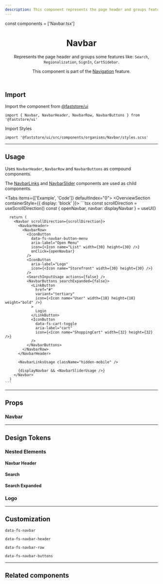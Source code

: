 ```yaml
---
description: This component represents the page header and groups features like Search and Regionalization.
---
```



const components = ['Navbar.tsx']

<header>

# Navbar

Represents the page header and groups some features like: `Search`, `Regionalization`, `SignIn`, `CartSidebar`.

This component is part of the [Navigation](/components/features/navigation) feature.

</header>

## Import

Import the component from [@faststore/ui](/../components)

```tsx
import { Navbar, NavbarHeader, NavbarRow, NavbarButtons } from '@faststore/ui'
```

Import Styles

```tsx
import '@faststore/ui/src/components/organisms/Navbar/styles.scss'
```

---

## Usage

Uses `NavbarHeader`, `NavbarRow` and `NavbarButtons` as compound components.

The [NavbarLinks](/components/molecules/navbar-links) and [NavbarSlider](/components/organisms/navbar-slider) components are used as child components.

<Tabs items={['Example', 'Code']} defaultIndex="0">
  <Tab>
    <OverviewSection containerStyle={{ display: 'block' }}>
      <UIProvider>
        <NavbarUsage />
      </UIProvider>
    </OverviewSection>
  </Tab>
  <Tab>
    ```tsx
      const scrollDirection = useScrollDirection()
      const { openNavbar, navbar: displayNavbar } = useUI()

      return (
        <Navbar scrollDirection={scrollDirection}>
          <NavbarHeader>
            <NavbarRow>
              <IconButton
                data-fs-navbar-button-menu
                aria-label="Open Menu"
                icon={<Icon name="List" width={30} height={30} />}
                onClick={openNavbar}
              />
              <IconButton
                aria-label="Logo"
                icon={<Icon name="Storefront" width={30} height={30} />}
              />
              <SearchInputUsage actions={false} />
              <NavbarButtons searchExpanded={false}>
                <LinkButton
                  href="#"
                  variant="tertiary"
                  icon={<Icon name="User" width={18} height={18} weight="bold" />}
                >
                  Login
                </LinkButton>
                <IconButton
                  data-fs-cart-toggle
                  aria-label="cart"
                  icon={<Icon name="ShoppingCart" width={32} height={32} />}
                />
              </NavbarButtons>
            </NavbarRow>
          </NavbarHeader>

          <NavbarLinksUsage className="hidden-mobile" />

          {displayNavbar && <NavbarSliderUsage />}
        </Navbar>
      )
    ```

  </Tab>
</Tabs>

---

## Props

### Navbar

<ComponentPropsSection component="Navbar" />

---

## Design Tokens

<TokenTable>
  <TokenRow token="--fs-navbar-height-mobile" value="3.5rem" />
  <TokenDivider />
  <TokenRow
    token="--fs-navbar-bkg-color"
    value="rgb(255 255 255 / 90%)"
    isColor
  />
  <TokenDivider />
  <TokenRow
    token="--fs-navbar-transition-timing"
    value="var(--fs-transition-timing)"
  />
  <TokenRow
    token="--fs-navbar-transition-function"
    value="var(--fs-transition-function)"
  />
  <TokenDivider />
  <TokenRow
    token="--fs-navbar-box-shadow"
    value="0 var(--fs-spacing-0) var(--fs-spacing-3) rgb(0 0 0 / 5%)"
  />
</TokenTable>

### Nested Elements

#### Navbar Header

<TokenTable>
  <TokenRow token="--fs-navbar-header-padding" value="0 var(--fs-spacing-0)" />
  <TokenDivider />
  <TokenRow
    token="--fs-navbar-header-padding-top-notebook"
    value="var(--fs-spacing-1)"
  />
  <TokenRow
    token="--fs-navbar-header-padding-bottom-notebook"
    value="var(--fs-navbar-header-padding-top-notebook)"
  />
</TokenTable>

#### Search

<TokenTable>
  <TokenRow
    token="--fs-navbar-search-button-icon-width-mobile"
    value="var(--fs-spacing-5)"
  />
  <TokenRow
    token="--fs-navbar-search-button-icon-height-mobile"
    value="var(--fs-navbar-search-button-icon-width-mobile)"
  />
</TokenTable>

#### Search Expanded

<TokenTable>
  <TokenRow
    token="--fs-navbar-search-expanded-input-wrapper-margin-right"
    value="0.625rem"
  />
  <TokenRow
    token="--fs-navbar-search-expanded-input-wrapper-margin-left"
    value="var(--fs-spacing-9)"
  />
  <TokenDivider />
  <TokenRow
    token="--fs-navbar-search-expanded-input-width"
    value="calc(100% - var(--fs-spacing-7))"
  />
  <TokenDivider />
  <TokenRow
    token="--fs-navbar-search-expanded-button-icon-margin-right"
    value="-4.063rem"
  />
</TokenTable>

### Logo

<TokenTable>
  <TokenRow token="--fs-navbar-logo-width" value="var(--fs-logo-width)" />
  <TokenRow
    token="--fs-navbar-logo-border-left-width"
    value="var(--fs-border-width)"
  />
  <TokenRow
    token="--fs-navbar-logo-border-left-color"
    value="var(--fs-border-color-light)"
    isColor
  />
</TokenTable>

---

## Customization

`data-fs-navbar`

`data-fs-navbar-header`

`data-fs-navbar-row`

`data-fs-navbar-buttons`

---

## Related components

<SectionList grid="column" columns={1}>
  <SectionItem
    title="NavbarSlider"
    description="As part of the Navbar, this component it its mobile version used to list the navigation links."
    actionPath="/components/organisms/navbar-slider"
  >
    <UIProvider>
      <NavbarSliderUsage />
    </UIProvider>
  </SectionItem>
  <SectionItem
    title="NavbarLinks"
    description="Displays a set of navigation links."
    actionPath="/components/molecules/navbar-links"
  >
    <UIProvider>
      <Navbar>
        <NavbarLinksUsage />
      </Navbar>
    </UIProvider>
  </SectionItem>
</SectionList>
